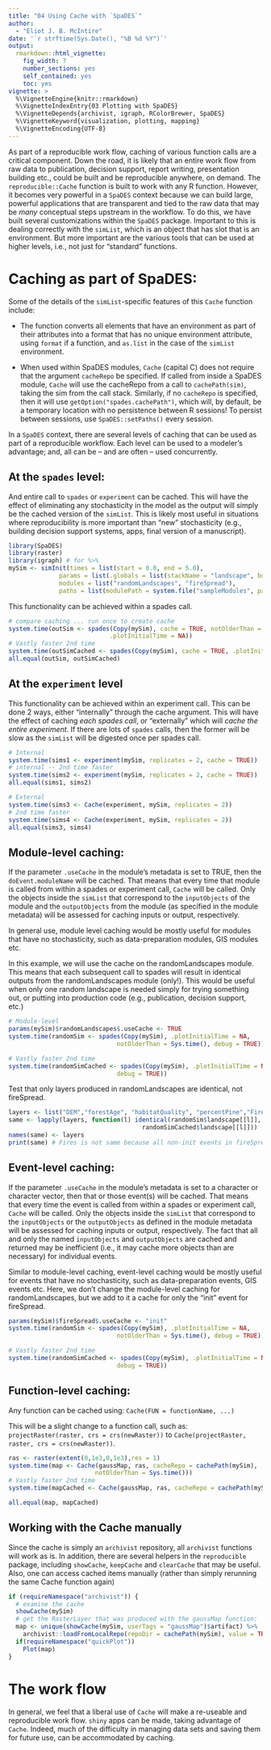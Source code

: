 ```yaml
---
title: "04 Using Cache with `SpaDES`"
author:
  - "Eliot J. B. McIntire"
date: '`r strftime(Sys.Date(), "%B %d %Y")`'
output:
  rmarkdown::html_vignette:
    fig_width: 7
    number_sections: yes
    self_contained: yes
    toc: yes
vignette: >
  %\VignetteEngine{knitr::rmarkdown}
  %\VignetteIndexEntry{03 Plotting with SpaDES}
  %\VignetteDepends{archivist, igraph, RColorBrewer, SpaDES}
  %\VignetteKeyword{visualization, plotting, mapping}
  %\VignetteEncoding{UTF-8}
---
```



As part of a reproducible work flow, caching of various function calls are a critical component.
Down the road, it is likely that an entire work flow from raw data to publication, decision support, report writing, presentation building etc., could be built and be reproducible anywhere, on demand.
The `reproducible::Cache` function is built to work with any R function. 
However, it becomes very powerful in a `SpaDES` context because we can build large, powerful applications that are transparent and tied to the raw data that may be *many* conceptual steps upstream in the workflow. 
To do this, we have built several customizations within the `SpaDES` package. 
Important to this is dealing correctly with the `simList`, which is an object that has slot
that is an environment. But more important are the various tools that can be used at
higher levels, i.e., not just for "standard" functions.

# Caching as part of SpaDES:

Some of the details of the `simList`-specific features of this `Cache` function include:

- The function converts all elements that have an environment as part of their attributes
into a format that has no unique environment attribute, using `format` if a function, 
and `as.list` in the case of the `simList` environment.

- When used within SpaDES modules, `Cache` (capital C) does not require that the argument `cacheRepo` be specified. If called
from inside a SpaDES module, `Cache` will use the cacheRepo from a call
to `cachePath(sim)`, taking the sim from the call stack. Similarly, if no
`cacheRepo` is specified, then it will use `getOption("spades.cachePath") `, which
will, by default, be a temporary location with no persistence between R sessions!
To persist between sessions, use `SpaDES::setPaths()` every session.

In a `SpaDES` context, there are several levels of caching that can be used
as part of a reproducible workflow. Each level can be used to a modeler's
advantage; and, all can be -- and are often -- used concurrently.

## At the `spades` level:

And entire call to `spades` or `experiment` can be cached. This will have the effect
of eliminating any stochasticity in the model as the output will simply be
the cached version of the `simList`. This is likely most useful in
situations where reproducibility is more important than "new" stochasticity
(e.g., building decision support systems, apps, final version of a manuscript).

```r
library(SpaDES)
library(raster)
library(igraph) # for %>%
mySim <- simInit(times = list(start = 0.0, end = 5.0),
              params = list(.globals = list(stackName = "landscape", burnStats = "testStats")),
              modules = list("randomLandscapes", "fireSpread"),
              paths = list(modulePath = system.file("sampleModules", package = "SpaDES")))

```


This functionality can be achieved within a spades call.
```r
# compare caching ... run once to create cache
system.time(outSim <- spades(Copy(mySim), cache = TRUE, notOlderThan = Sys.time(),
                            .plotInitialTime = NA))
# Vastly faster 2nd time
system.time(outSimCached <- spades(Copy(mySim), cache = TRUE, .plotInitialTime = NA))
all.equal(outSim, outSimCached)
```

## At the `experiment` level

This functionality can be achieved within an experiment call. This can be done 2 ways, either "internally" through the cache argument. This will have the effect of caching *each spades call*, or "externally" which will *cache the entire experiment*. If there are lots of `spades` calls, then the former will be slow as the `simList` will be digested once per spades call.

```r
# Internal
system.time(sims1 <- experiment(mySim, replicates = 2, cache = TRUE))
# internal -- 2nd time faster
system.time(sims2 <- experiment(mySim, replicates = 2, cache = TRUE))
all.equal(sims1, sims2)

# External
system.time(sims3 <- Cache(experiment, mySim, replicates = 2))
# 2nd time faster
system.time(sims4 <- Cache(experiment, mySim, replicates = 2))
all.equal(sims3, sims4)
```


## Module-level caching:

If the parameter `.useCache` in the module's metadata
is set to TRUE, then the `doEvent.moduleName`
will be cached. That means that every time that module
is called from within a spades or experiment call, `Cache` will be called. Only
the objects inside the `simList` that correspond to the `inputObjects` of the
module and the `outputObjects` from the module (as specified in the module
metadata) will be assessed for caching
inputs or output, respectively.

In general use, module level caching would be mostly useful for modules that have
no stochasticity, such as data-preparation modules, GIS modules etc.

In this example, we will use the cache on the randomLandscapes module.
This means that each subsequent call to spades will result in identical
outputs from the randomLandscapes module (only!).
This would be useful when only one random landscape is needed
simply for trying something out, or putting into production code
(e.g., publication, decision support, etc.)


```r
# Module-level
params(mySim)$randomLandscapes$.useCache <- TRUE
system.time(randomSim <- spades(Copy(mySim), .plotInitialTime = NA,
                              notOlderThan = Sys.time(), debug = TRUE))

# Vastly faster 2nd time
system.time(randomSimCached <- spades(Copy(mySim), .plotInitialTime = NA,
                              debug = TRUE))
```

Test that only layers produced in randomLandscapes are identical, not fireSpread.

```r
layers <- list("DEM","forestAge", "habitatQuality", "percentPine","Fires")
same <- lapply(layers, function(l) identical(randomSim$landscape[[l]],
                                     randomSimCached$landscape[[l]]))
names(same) <- layers
print(same) # Fires is not same because all non-init events in fireSpread are not cached

```
## Event-level caching:

If the parameter `.useCache` in the module's metadata
is set to a character or character vector,
then that or those event(s) will be cached. That means that every time the event
is called from within a spades or experiment call, `Cache` will be called.
Only
the objects inside the `simList` that correspond to the `inputObjects` or the
`outputObjects` as defined in the module metadata  will be assessed for caching
inputs or output, respectively. The fact that all and only the named `inputObjects`
and `outputObjects` are cached and returned may be inefficient (i.e., it may
cache more objects than are necessary) for individual events.

Similar to module-level caching, event-level caching would be mostly useful for events that have no stochasticity, such as data-preparation events, GIS events etc. 
Here, we don't change the module-level caching for randomLandscapes, but we add to it a cache for only the "init" event for fireSpread.
```r
params(mySim)$fireSpread$.useCache <- "init"
system.time(randomSim <- spades(Copy(mySim), .plotInitialTime = NA,
                              notOlderThan = Sys.time(), debug = TRUE))

# Vastly faster 2nd time
system.time(randomSimCached <- spades(Copy(mySim), .plotInitialTime = NA,
                              debug = TRUE))
```

## Function-level caching:

Any function can be cached using:
`Cache(FUN = functionName, ...)`

This will be a slight change to a function call, such as:
`projectRaster(raster, crs = crs(newRaster))`
to
`Cache(projectRaster, raster, crs = crs(newRaster))`.

```r
ras <- raster(extent(0,1e3,0,1e3),res = 1)
system.time(map <- Cache(gaussMap, ras, cacheRepo = cachePath(mySim),
                        notOlderThan = Sys.time()))
# Vastly faster 2nd time
system.time(mapCached <- Cache(gaussMap, ras, cacheRepo = cachePath(mySim)))

all.equal(map, mapCached)
```

## Working with the Cache manually

Since the cache is simply an `archivist` repository, all `archivist` functions will work as is. In addition, there are several helpers in the `reproducible` package, including `showCache`, `keepCache` and `clearCache` that may be useful. Also, one can access cached items manually (rather than simply rerunning the same Cache function again)

```r
if (requireNamespace("archivist")) {
  # examine the cache
  showCache(mySim)
  # get the RasterLayer that was produced with the gaussMap function:
  map <- unique(showCache(mySim, userTags = "gaussMap")$artifact) %>%
    archivist::loadFromLocalRepo(repoDir = cachePath(mySim), value = TRUE)
  if(requireNamespace("quickPlot")) 
    Plot(map)
}


```

# The work flow

In general, we feel that a liberal use of `Cache` will make a re-useable and reproducible work flow. 
`shiny` apps can be made, taking advantage of `Cache`. 
Indeed, much of the difficulty in managing data sets and saving them for future use, can be accommodated by caching.
